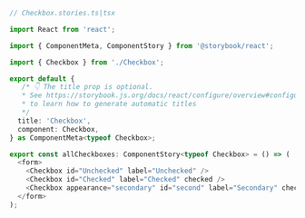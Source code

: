 ```ts
// Checkbox.stories.ts|tsx

import React from 'react';

import { ComponentMeta, ComponentStory } from '@storybook/react';

import { Checkbox } from './Checkbox';

export default {
   /* 👇 The title prop is optional.
   * See https://storybook.js.org/docs/react/configure/overview#configure-story-loading
   * to learn how to generate automatic titles
   */
  title: 'Checkbox', 
  component: Checkbox,
} as ComponentMeta<typeof Checkbox>;

export const allCheckboxes: ComponentStory<typeof Checkbox> = () => (
  <form>
    <Checkbox id="Unchecked" label="Unchecked" />
    <Checkbox id="Checked" label="Checked" checked />
    <Checkbox appearance="secondary" id="second" label="Secondary" checked />
  </form>
);
```